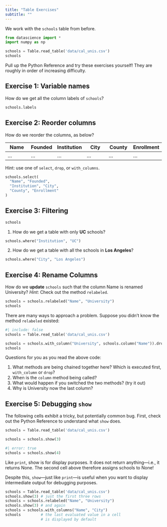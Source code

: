 ```yaml
---
title: "Table Exercises"
subtitle: ""
---
```


We work with the `schools` table from before.

```python
from datascience import *
import numpy as np

schools = Table.read_table('data/cal_unis.csv')
schools
```

Pull up the Python Reference and try these exercises yourself! They are roughly in order of increasing difficulty.

## Exercise 1: Variable names

How do we get all the column labels of `schools`?

::: {.callout-note collapse="true" title="Show Answer"}
```python
schools.labels
```
:::

## Exercise 2: Reorder columns

How do we reorder the columns, as below?

| **Name**	| **Founded** |	**Institution** |	**City** |	**County** |	**Enrollment** |
| --- | --- | --- | --- | --- | --- |
| ... | ... | ... | ... | ... | ... |

Hint: use one of `select`, `drop`, or `with_columns`.

::: {.callout-note collapse="true" title="Show Answer"}
```python
schools.select(
  "Name", "Founded",
  "Institution", "City",
  "County", "Enrollment"
)
```

:::

## Exercise 3: Filtering

::: {.callout-note collapse="true" title="The schools table for reference, if you need it"}

```python
schools
```
:::

1. How do we get a table with only **UC** schools?

::: {.callout-note collapse="true" title="Show Answer"}

```python
schools.where("Institution", "UC")
```

:::

2. How do we get a table with all the schools in **Los Angeles**?


::: {.callout-note collapse="true" title="Show Answer"}

```python
schools.where("City", "Los Angeles")
```

:::

## Exercise 4: Rename Columns

How do we **update** `schools` such that the column Name is renamed University? _Hint_: Check out the method `relabeled`.


::: {.callout-note collapse="true" title="Show Answer"}

```python
schools = schools.relabeled("Name", "University")
schools
```

:::


There are many ways to approach a problem. Suppose you didn't know the method `relabeled` existed:

::: {.callout-note collapse="true" title="Alternate Answer"}


```python
#| include: false
schools = Table.read_table('data/cal_unis.csv')
```

```python
schools = schools.with_column("University", schools.column("Name")).drop("Name")
schools
```

Questions for you as you read the above code:

1. What methods are being chained together here? Which is executed first, `with_column` or `drop`?
1. When is the `column` method being called?
1. What would happen if you switched the two methods? (try it out)
1. Why is University now the last column?
:::

## Exercise 5: Debugging `show`

The following cells exhibit a tricky, but potentially common bug. First, check out the Python Reference to understand what `show` does.

```python
schools = Table.read_table('data/cal_unis.csv')
```

```python
schools = schools.show(3)
```


```python
#| error: true
schools = schools.show(4)
```

Like `print`, show is for display purposes. It does not return anything—i.e., it returns None. The second cell above therefore assigns schools to None!

Despite this, `show`---just like `print`---is useful when you want to display intermediate output for debugging purposes.

```python
schools = Table.read_table('data/cal_unis.csv')
schools.show(3) # just the first three rows
schools = schools.relabeled("Name", "University")
schools.show(3) # and again
schools = schools.with_columns("Name", "City")
schools         # the last evaluated value in a cell
                # is displayed by default
```

